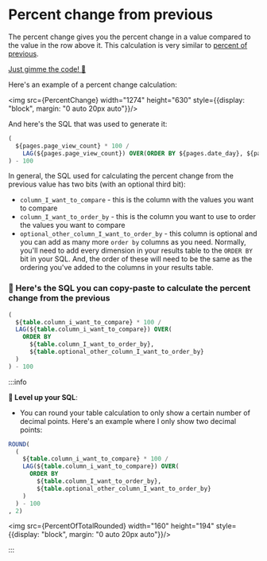 
# Percent change from previous

The percent change gives you the percent change in a value compared to the value in the row above it. This calculation is very similar to [percent of previous](#percent-of-previous).

[Just gimme the code! 👾](#-heres-the-sql-you-can-copy-paste-to-calculate-the-percent-change-from-the-previous)

Here's an example of a percent change calculation:

<img src={PercentChange} width="1274" height="630" style={{display: "block", margin: "0 auto 20px auto"}}/>

And here's the SQL that was used to generate it:

```sql
(
  ${pages.page_view_count} * 100 / 
    LAG(${pages.page_view_count}) OVER(ORDER BY ${pages.date_day}, ${pages.path})
) - 100
```

In general, the SQL used for calculating the percent change from the previous value has two bits (with an optional third bit):

- `column_I_want_to_compare` - this is the column with the values you want to compare
- `column_I_want_to_order_by` - this is the column you want to use to order the values you want to compare
- `optional_other_column_I_want_to_order_by` - this column is optional and you can add as many more `order by` columns as you need. Normally, you'll need to add every dimension in your results table to the `ORDER BY` bit in your SQL. And, the order of these will need to be the same as the ordering you've added to the columns in your results table.

### 👀 Here's the SQL you can copy-paste to calculate the percent change from the previous

```sql
(
  ${table.column_i_want_to_compare} * 100 / 
  LAG(${table.column_i_want_to_compare}) OVER(
    ORDER BY 
      ${table.column_I_want_to_order_by}, 
      ${table.optional_other_column_I_want_to_order_by}
  )
) - 100
```

:::info

**💎 Level up your SQL**:

- You can round your table calculation to only show a certain number of decimal points. Here's an example where I only show two decimal points:

```sql
ROUND(
  (
    ${table.column_i_want_to_compare} * 100 / 
    LAG(${table.column_i_want_to_compare}) OVER(
      ORDER BY 
        ${table.column_I_want_to_order_by}, 
        ${table.optional_other_column_I_want_to_order_by}
    )
  ) - 100
, 2)
```

<img src={PercentOfTotalRounded} width="160" height="194" style={{display: "block", margin: "0 auto 20px auto"}}/>

:::
